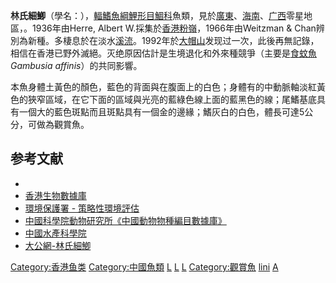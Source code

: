 {{Speciesbox
| name = 林氏細鯽   
| status = EN
| status_system = iucn2.3
| genus = Aphyocypris
| species = lini
| authority = Weitzman & Chan, 1966   
| synonyms = *''Aphyocypris pooni''<br /><small>Lin, 1939</small>
*''Hemigrammocypris lini''<br /><small>Weitzman & Chan, 1966</small> ''
}}   
'''林氏細鯽'''（學名：''{{lang|la|Aphyocypris lini}}''），[[輻鰭魚綱|輻鰭魚綱]][[鯉形目|鯉形目]][[鯝科|鯝科]]魚類，見於[[廣東|廣東]]、[[海南|海南]]、[[广西|广西]]零星地區，。1936年由Herre, Albert W.採集於[[香港|香港]][[粉嶺|粉嶺]]，1966年由Weitzman & Chan辨別為新種。多棲息於在淡水[[溪流|溪流]]。1992年於[[大帽山|大帽山]]发现过一次，此後再無記錄，相信在香港已野外滅絕。灭绝原因估計是生境退化和外來種競爭（主要是[[食蚊魚|食蚊魚]]''Gambusia affinis''）的共同影響。  
 
本魚身體土黃色的顏色，藍色的背面與在腹面上的白色；身體有的中動脈軸淡紅黃色的狹窄區域，在它下面的區域與光亮的藍綠色線上面的藍黑色的線；尾鰭基底具有一個大的藍色斑點而且斑點具有一個金的邊緣；鰭灰白的白色，體長可達5公分，可做為觀賞魚。

==参考文献== 
*{{FishBase_species|genus=Aphyocypris|species=lini|year=2011|month=12}}
*[https://web.archive.org/web/20150912114335/http://www.afcd.gov.hk/tc_chi/conservation/hkbiodiversity/database/resultlist.asp?lang=tc  香港生物數據庫]
*[http://www.epd.gov.hk/epd/tc_chi/environmentinhk/eia_planning/sea2005/baseline_4_13.html 環境保護署 - 策略性環境評估]{{dead link|date=2018年3月 |bot=InternetArchiveBot |fix-attempted=yes }}
*[https://web.archive.org/web/20131203122335/http://www.bioinfo.cn/db05/BjdwSpecies.php?action=view 中國科學院動物研究所《中國動物物種編目數據庫》]
*[http://www.fishinfo.cn/page/mulresultbrw-info.cbs?ResultFile=c%3A%5Ctemp%5Ctbs%5CD29F26F%2Etmp&order=1&begin=1&RecordCount=1 中國水產科學院]{{Dead link|date=2018年6月 |bot=InternetArchiveBot |fix-attempted=no }}
*[http://www.takungpao.com.hk/news/09/08/09/KJXZ-1124256.htm 大公網-林氏細鯽]{{dead link|date=2018年3月 |bot=InternetArchiveBot |fix-attempted=yes }}
{{Taxonbar|from=Q3760614}}

[[Category:香港鱼类|Category:香港鱼类]]
[[Category:中國魚類|Category:中國魚類]]
[[Category:海南岛动物|L]]
[[Category:广西动物|L]]
[[Category:广东动物|L]]
[[Category:觀賞魚|Category:觀賞魚]]
[[Category:細鯽屬|lini]]
[[Category:1966年描述的魚類|A]]